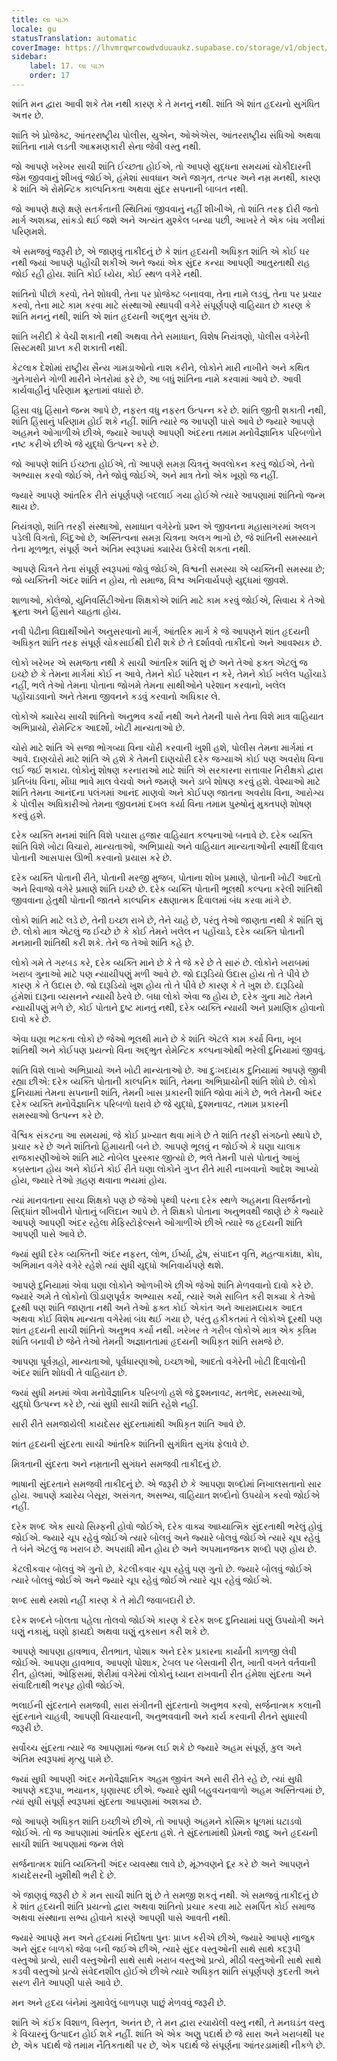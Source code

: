 ```yaml
---
title: લા પાઝ
locale: gu
statusTranslation: automatic
coverImage: https://lhvmrqwrcowdvduuaukz.supabase.co/storage/v1/object/public/strapi-uploads/small_cover-educacion-fundamental.webp-2d51a7828a2b1309555be27f7e2a61a0.webp
sidebar:
    label: 17. લા પાઝ
    order: 17
---
```

શાંતિ મન દ્વારા આવી શકે તેમ નથી કારણ કે તે મનનું નથી. શાંતિ એ શાંત હૃદયનો સુગંધિત અત્તર છે.

શાંતિ એ પ્રોજેક્ટ, આંતરરાષ્ટ્રીય પોલીસ, યુએન, ઓએએસ, આંતરરાષ્ટ્રીય સંધિઓ અથવા શાંતિના નામે લડતી આક્રમણકારી સેના જેવી વસ્તુ નથી.

જો આપણે ખરેખર સાચી શાંતિ ઈચ્છતા હોઈએ, તો આપણે યુદ્ધના સમયમાં ચોકીદારની જેમ જીવવાનું શીખવું જોઈએ, હંમેશાં સાવધાન અને જાગૃત, તત્પર અને નમ્ર મનથી, કારણ કે શાંતિ એ રોમેન્ટિક કાલ્પનિકતા અથવા સુંદર સપનાની બાબત નથી.

જો આપણે ક્ષણે ક્ષણે સતર્કતાની સ્થિતિમાં જીવવાનું નહીં શીખીએ, તો શાંતિ તરફ દોરી જતો માર્ગ અશક્ય, સાંકડો થઈ જશે અને અત્યંત મુશ્કેલ બન્યા પછી, આખરે તે એક બંધ ગલીમાં પરિણમશે.

એ સમજવું જરૂરી છે, એ જાણવું તાકીદનું છે કે શાંત હૃદયની અધિકૃત શાંતિ એ કોઈ ઘર નથી જ્યાં આપણે પહોંચી શકીએ અને જ્યાં એક સુંદર કન્યા આપણી આતુરતાથી રાહ જોઈ રહી હોય. શાંતિ કોઈ ધ્યેય, કોઈ સ્થળ વગેરે નથી.

શાંતિનો પીછો કરવો, તેને શોધવી, તેના પર પ્રોજેક્ટ બનાવવા, તેના નામે લડવું, તેના પર પ્રચાર કરવો, તેના માટે કામ કરવા માટે સંસ્થાઓ સ્થાપવી વગેરે સંપૂર્ણપણે વાહિયાત છે કારણ કે શાંતિ મનનું નથી, શાંતિ એ શાંત હૃદયની અદ્ભુત સુગંધ છે.

શાંતિ ખરીદી કે વેચી શકાતી નથી અથવા તેને સમાધાન, વિશેષ નિયંત્રણો, પોલીસ વગેરેની સિસ્ટમથી પ્રાપ્ત કરી શકાતી નથી.

કેટલાક દેશોમાં રાષ્ટ્રીય સૈન્ય ગામડાઓનો નાશ કરીને, લોકોને મારી નાખીને અને કથિત ગુનેગારોને ગોળી મારીને ખેતરોમાં ફરે છે, આ બધું શાંતિના નામે કરવામાં આવે છે. આવી કાર્યવાહીનું પરિણામ ક્રૂરતામાં વધારો છે.

હિંસા વધુ હિંસાને જન્મ આપે છે, નફરત વધુ નફરત ઉત્પન્ન કરે છે. શાંતિ જીતી શકાતી નથી, શાંતિ હિંસાનું પરિણામ હોઈ શકે નહીં. શાંતિ ત્યારે જ આપણી પાસે આવે છે જ્યારે આપણે અહમને ઓગાળીએ છીએ, જ્યારે આપણે આપણી અંદરના તમામ મનોવૈજ્ઞાનિક પરિબળોને નષ્ટ કરીએ છીએ જે યુદ્ધો ઉત્પન્ન કરે છે.

જો આપણે શાંતિ ઈચ્છતા હોઈએ, તો આપણે સમગ્ર ચિત્રનું અવલોકન કરવું જોઈએ, તેનો અભ્યાસ કરવો જોઈએ, તેને જોવું જોઈએ, અને માત્ર તેનો એક ખૂણો જ નહીં.

જ્યારે આપણે આંતરિક રીતે સંપૂર્ણપણે બદલાઈ ગયા હોઈએ ત્યારે આપણામાં શાંતિનો જન્મ થાય છે.

નિયંત્રણો, શાંતિ તરફી સંસ્થાઓ, સમાધાન વગેરેનો પ્રશ્ન એ જીવનના મહાસાગરમાં અલગ પડેલી વિગતો, બિંદુઓ છે, અસ્તિત્વના સમગ્ર ચિત્રના અલગ ભાગો છે, જે શાંતિની સમસ્યાને તેના મૂળભૂત, સંપૂર્ણ અને અંતિમ સ્વરૂપમાં ક્યારેય ઉકેલી શકતા નથી.

આપણે ચિત્રને તેના સંપૂર્ણ સ્વરૂપમાં જોવું જોઈએ, વિશ્વની સમસ્યા એ વ્યક્તિની સમસ્યા છે; જો વ્યક્તિની અંદર શાંતિ ન હોય, તો સમાજ, વિશ્વ અનિવાર્યપણે યુદ્ધમાં જીવશે.

શાળાઓ, કોલેજો, યુનિવર્સિટીઓના શિક્ષકોએ શાંતિ માટે કામ કરવું જોઈએ, સિવાય કે તેઓ ક્રૂરતા અને હિંસાને ચાહતા હોય.

નવી પેઢીના વિદ્યાર્થીઓને અનુસરવાનો માર્ગ, આંતરિક માર્ગ કે જે આપણને શાંત હૃદયની અધિકૃત શાંતિ તરફ સંપૂર્ણ ચોકસાઈથી દોરી શકે છે તે દર્શાવવો તાકીદનો અને આવશ્યક છે.

લોકો ખરેખર એ સમજતા નથી કે સાચી આંતરિક શાંતિ શું છે અને તેઓ ફક્ત એટલું જ ઇચ્છે છે કે તેમના માર્ગમાં કોઈ ન આવે, તેમને કોઈ પરેશાન ન કરે, તેમને કોઈ ખલેલ પહોંચાડે નહીં, ભલે તેઓ તેમના પોતાના જોખમે તેમના સાથીઓને પરેશાન કરવાનો, ખલેલ પહોંચાડવાનો અને તેમના જીવનને કડવું કરવાનો અધિકાર લે.

લોકોએ ક્યારેય સાચી શાંતિનો અનુભવ કર્યો નથી અને તેમની પાસે તેના વિશે માત્ર વાહિયાત અભિપ્રાયો, રોમેન્ટિક આદર્શો, ખોટી માન્યતાઓ છે.

ચોરો માટે શાંતિ એ સજા ભોગવ્યા વિના ચોરી કરવાની ખુશી હશે, પોલીસ તેમના માર્ગમાં ન આવે. દાણચોરો માટે શાંતિ એ હશે કે તેમની દાણચોરી દરેક જગ્યાએ કોઈ પણ અવરોધ વિના લઈ જઈ શકાય. લોકોનું શોષણ કરનારાઓ માટે શાંતિ એ સરકારના સત્તાવાર નિરીક્ષકો દ્વારા પ્રતિબંધ વિના, મોંઘા ભાવે માલ વેચવો અને જમણે અને ડાબે શોષણ કરવું હશે. વેશ્યાઓ માટે શાંતિ તેમના આનંદના પલંગમાં આનંદ માણવો અને કોઈપણ જાતના અવરોધ વિના, આરોગ્ય કે પોલીસ અધિકારીઓ તેમના જીવનમાં દખલ કર્યા વિના તમામ પુરુષોનું મુક્તપણે શોષણ કરવું હશે.

દરેક વ્યક્તિ મનમાં શાંતિ વિશે પચાસ હજાર વાહિયાત કલ્પનાઓ બનાવે છે. દરેક વ્યક્તિ શાંતિ વિશે ખોટા વિચારો, માન્યતાઓ, અભિપ્રાયો અને વાહિયાત માન્યતાઓની સ્વાર્થી દિવાલ પોતાની આસપાસ ઊભી કરવાનો પ્રયાસ કરે છે.

દરેક વ્યક્તિ પોતાની રીતે, પોતાની મરજી મુજબ, પોતાના શોખ પ્રમાણે, પોતાની ખોટી આદતો અને રિવાજો વગેરે પ્રમાણે શાંતિ ઇચ્છે છે. દરેક વ્યક્તિ પોતાની ભૂલથી કલ્પના કરેલી શાંતિથી જીવવાના હેતુથી પોતાની જાતને કાલ્પનિક રક્ષણાત્મક દિવાલમાં બંધ કરવા માંગે છે.

લોકો શાંતિ માટે લડે છે, તેની ઇચ્છા રાખે છે, તેને ચાહે છે, પરંતુ તેઓ જાણતા નથી કે શાંતિ શું છે. લોકો માત્ર એટલું જ ઈચ્છે છે કે કોઈ તેમને ખલેલ ન પહોંચાડે, દરેક વ્યક્તિ પોતાની મનમાની શાંતિથી કરી શકે. તેને જ તેઓ શાંતિ કહે છે.

લોકો ગમે તે ગરબડ કરે, દરેક વ્યક્તિ માને છે કે તે જે કરે છે તે સારું છે. લોકોને ખરાબમાં ખરાબ ગુનાઓ માટે પણ ન્યાયીપણું મળી આવે છે. જો દારૂડિયો ઉદાસ હોય તો તે પીવે છે કારણ કે તે ઉદાસ છે. જો દારૂડિયો ખુશ હોય તો તે પીવે છે કારણ કે તે ખુશ છે. દારૂડિયો હંમેશાં દારૂના વ્યસનને ન્યાયી ઠેરવે છે. બધા લોકો એવા જ હોય ​​છે, દરેક ગુના માટે તેમને ન્યાયીપણું મળે છે, કોઈ પોતાને દુષ્ટ માનતું નથી, દરેક વ્યક્તિ ન્યાયી અને પ્રમાણિક હોવાનો દાવો કરે છે.

એવા ઘણા ભટકતા લોકો છે જેઓ ભૂલથી માને છે કે શાંતિ એટલે કામ કર્યા વિના, ખૂબ શાંતિથી અને કોઈપણ પ્રયત્નો વિના અદ્ભુત રોમેન્ટિક કલ્પનાઓથી ભરેલી દુનિયામાં જીવવું.

શાંતિ વિશે લાખો અભિપ્રાયો અને ખોટી માન્યતાઓ છે. આ દુઃખદાયક દુનિયામાં આપણે જીવી રહ્યા છીએ: દરેક વ્યક્તિ પોતાની કાલ્પનિક શાંતિ, તેમના અભિપ્રાયોની શાંતિ શોધે છે. લોકો દુનિયામાં તેમના સપનાની શાંતિ, તેમની ખાસ પ્રકારની શાંતિ જોવા માંગે છે, ભલે તેમની અંદર દરેક વ્યક્તિ મનોવૈજ્ઞાનિક પરિબળો ધરાવે છે જે યુદ્ધો, દુશ્મનાવટ, તમામ પ્રકારની સમસ્યાઓ ઉત્પન્ન કરે છે.

વૈશ્વિક સંકટના આ સમયમાં, જે કોઈ પ્રખ્યાત થવા માંગે છે તે શાંતિ તરફી સંગઠનો સ્થાપે છે, પ્રચાર કરે છે અને શાંતિનો હિમાયતી બને છે. આપણે ભૂલવું ન જોઈએ કે ઘણા ચાલાક રાજકારણીઓએ શાંતિ માટે નોબેલ પુરસ્કાર જીત્યો છે, ભલે તેમની પાસે પોતાનું આખું કબ્રસ્તાન હોય અને કોઈને કોઈ રીતે ઘણા લોકોને ગુપ્ત રીતે મારી નાખવાનો આદેશ આપ્યો હોય, જ્યારે તેઓ ગ્રહણ થવાના ભયમાં હોય.

ત્યાં માનવતાના સાચા શિક્ષકો પણ છે જેઓ પૃથ્વી પરના દરેક સ્થળે અહમના વિસર્જનનો સિદ્ધાંત શીખવીને પોતાનું બલિદાન આપે છે. તે શિક્ષકો પોતાના અનુભવથી જાણે છે કે જ્યારે આપણે આપણી અંદર રહેલા મેફિસ્ટોફેલ્સને ઓગાળીએ છીએ ત્યારે જ હૃદયની શાંતિ આપણી પાસે આવે છે.

જ્યાં સુધી દરેક વ્યક્તિની અંદર નફરત, લોભ, ઈર્ષ્યા, દ્વેષ, સંપાદન વૃત્તિ, મહત્વાકાંક્ષા, ક્રોધ, અભિમાન વગેરે વગેરે રહેશે ત્યાં સુધી યુદ્ધો અનિવાર્યપણે થશે.

આપણે દુનિયામાં એવા ઘણા લોકોને ઓળખીએ છીએ જેઓ શાંતિ મેળવવાનો દાવો કરે છે. જ્યારે અમે તે લોકોનો ઊંડાણપૂર્વક અભ્યાસ કર્યો, ત્યારે અમે સાબિત કરી શક્યા કે તેઓ દૂરથી પણ શાંતિ જાણતા નથી અને તેઓ ફક્ત કોઈ એકાંત અને આરામદાયક આદત અથવા કોઈ વિશેષ માન્યતા વગેરેમાં બંધ થઈ ગયા છે, પરંતુ હકીકતમાં તે લોકોએ દૂરથી પણ શાંત હૃદયની સાચી શાંતિનો અનુભવ કર્યો નથી. ખરેખર તે ગરીબ લોકોએ માત્ર એક કૃત્રિમ શાંતિ બનાવી છે જેને તેઓ તેમની અજ્ઞાનતામાં હૃદયની અધિકૃત શાંતિ સમજે છે.

આપણા પૂર્વગ્રહો, માન્યતાઓ, પૂર્વધારણાઓ, ઇચ્છાઓ, આદતો વગેરેની ખોટી દિવાલોની અંદર શાંતિ શોધવી તે વાહિયાત છે.

જ્યાં સુધી મનમાં એવા મનોવૈજ્ઞાનિક પરિબળો હશે જે દુશ્મનાવટ, મતભેદ, સમસ્યાઓ, યુદ્ધો ઉત્પન્ન કરે છે, ત્યાં સુધી સાચી શાંતિ રહેશે નહીં.

સારી રીતે સમજાયેલી કાયદેસર સુંદરતામાંથી અધિકૃત શાંતિ આવે છે.

શાંત હૃદયની સુંદરતા સાચી આંતરિક શાંતિની સુગંધિત સુગંધ ફેલાવે છે.

મિત્રતાની સુંદરતા અને નમ્રતાની સુગંધને સમજવી તાકીદનું છે.

ભાષાની સુંદરતાને સમજવી તાકીદનું છે. એ જરૂરી છે કે આપણા શબ્દોમાં નિખાલસતાનો સાર હોય. આપણે ક્યારેય બેસૂરા, અસંગત, અસભ્ય, વાહિયાત શબ્દોનો ઉપયોગ કરવો જોઈએ નહીં.

દરેક શબ્દ એક સાચો સિમ્ફની હોવો જોઈએ, દરેક વાક્ય આધ્યાત્મિક સુંદરતાથી ભરેલું હોવું જોઈએ. જ્યારે ચૂપ રહેવું જોઈએ ત્યારે બોલવું અને જ્યારે બોલવું જોઈએ ત્યારે ચૂપ રહેવું તે બંને એટલું જ ખરાબ છે. અપરાધી મૌન હોય છે અને અપમાનજનક શબ્દો પણ હોય છે.

કેટલીકવાર બોલવું એ ગુનો છે, કેટલીકવાર ચૂપ રહેવું પણ ગુનો છે. જ્યારે બોલવું જોઈએ ત્યારે બોલવું જોઈએ અને જ્યારે ચૂપ રહેવું જોઈએ ત્યારે ચૂપ રહેવું જોઈએ.

શબ્દ સાથે રમશો નહીં કારણ કે તે મોટી જવાબદારી છે.

દરેક શબ્દને બોલતા પહેલા તોલવો જોઈએ કારણ કે દરેક શબ્દ દુનિયામાં ઘણું ઉપયોગી અને ઘણું નકામું, ઘણો ફાયદો અથવા ઘણું નુકસાન કરી શકે છે.

આપણે આપણા હાવભાવ, રીતભાત, પોશાક અને દરેક પ્રકારના કાર્યોની કાળજી લેવી જોઈએ. આપણા હાવભાવ, આપણો પોશાક, ટેબલ પર બેસવાની રીત, ખાતી વખતે વર્તવાની રીત, હોલમાં, ઓફિસમાં, શેરીમાં વગેરેમાં લોકોનું ધ્યાન રાખવાની રીત હંમેશા સુંદરતા અને સંવાદિતાથી ભરપૂર હોવી જોઈએ.

ભલાઈની સુંદરતાને સમજવી, સારા સંગીતની સુંદરતાનો અનુભવ કરવો, સર્જનાત્મક કલાની સુંદરતાને ચાહવી, આપણી વિચારવાની, અનુભવવાની અને કાર્ય કરવાની રીતને સુધારવી જરૂરી છે.

સર્વોચ્ચ સુંદરતા ત્યારે જ આપણામાં જન્મ લઈ શકે છે જ્યારે અહમ સંપૂર્ણ, કુલ અને અંતિમ સ્વરૂપમાં મૃત્યુ પામે છે.

જ્યાં સુધી આપણી અંદર મનોવૈજ્ઞાનિક અહમ જીવંત અને સારી રીતે રહે છે, ત્યાં સુધી આપણે કદરૂપા, ભયાનક, ઘૃણાસ્પદ છીએ. જ્યારે સુધી બહુવચનવાળો અહમ અસ્તિત્વમાં છે, ત્યાં સુધી સંપૂર્ણ સ્વરૂપમાં સુંદરતા આપણામાં અશક્ય છે.

જો આપણે અધિકૃત શાંતિ ઇચ્છીએ છીએ, તો આપણે અહમને કોસ્મિક ધૂળમાં ઘટાડવો જોઈએ. તો જ આપણામાં આંતરિક સુંદરતા હશે. તે સુંદરતામાંથી પ્રેમનો જાદુ અને હૃદયની સાચી શાંતિ આપણામાં જન્મ લેશે

સર્જનાત્મક શાંતિ વ્યક્તિની અંદર વ્યવસ્થા લાવે છે, મૂંઝવણને દૂર કરે છે અને આપણને કાયદેસરની ખુશીથી ભરી દે છે.

એ જાણવું જરૂરી છે કે મન સાચી શાંતિ શું છે તે સમજી શકતું નથી. એ સમજવું તાકીદનું છે કે શાંત હૃદયની શાંતિ પ્રયત્નો દ્વારા અથવા શાંતિનો પ્રચાર કરવા માટે સમર્પિત કોઈ સમાજ અથવા સંસ્થાના સભ્ય હોવાને કારણે આપણી પાસે આવતી નથી.

જ્યારે આપણે મન અને હૃદયમાં નિર્દોષતા પુનઃ પ્રાપ્ત કરીએ છીએ, જ્યારે આપણે નાજુક અને સુંદર બાળકો જેવા બની જઈએ છીએ, ત્યારે સુંદર વસ્તુઓની સાથે સાથે કદરૂપી વસ્તુઓ પ્રત્યે, સારી વસ્તુઓની સાથે સાથે ખરાબ વસ્તુઓ પ્રત્યે, મીઠી વસ્તુઓની સાથે સાથે કડવી વસ્તુઓ પ્રત્યે સંવેદનશીલ હોઈએ છીએ ત્યારે અધિકૃત શાંતિ સંપૂર્ણપણે કુદરતી અને સરળ રીતે આપણી પાસે આવે છે.

મન અને હૃદય બંનેમાં ગુમાવેલું બાળપણ પાછું મેળવવું જરૂરી છે.

શાંતિ એ કંઈક વિશાળ, વિસ્તૃત, અનંત છે, તે મન દ્વારા રચાયેલી વસ્તુ નથી, તે મનઘડંત વસ્તુ કે વિચારનું ઉત્પાદન હોઈ શકે નહીં. શાંતિ એ એક અણુ પદાર્થ છે જે સારા અને ખરાબથી પર છે, એક પદાર્થ જે તમામ નૈતિકતાથી પર છે, એક પદાર્થ જે સંપૂર્ણના આંતરડામાંથી નીકળે છે.

